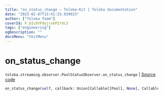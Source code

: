 ```yaml
---
title: "on_status_change — Toloka-Kit | Toloka documentation"
date: "2023-02-07T15:41:33.939923"
author: ["Toloka Team"]
coverId: F_bIcOYF9yjrxkPZrXc3
tags: ["engineering"]
ogDescription: ""
docsMenu: "tkitMenu"
---
```


# on_status_change
`toloka.streaming.observer.PoolStatusObserver.on_status_change` | [Source code](https://github.com/Toloka/toloka-kit/blob/v1.1.3/src/streaming/observer.py#L236)

```python
on_status_change(self, callback: Union[Callable[[Pool], None], Callable[[Pool], Awaitable[None]]])
```